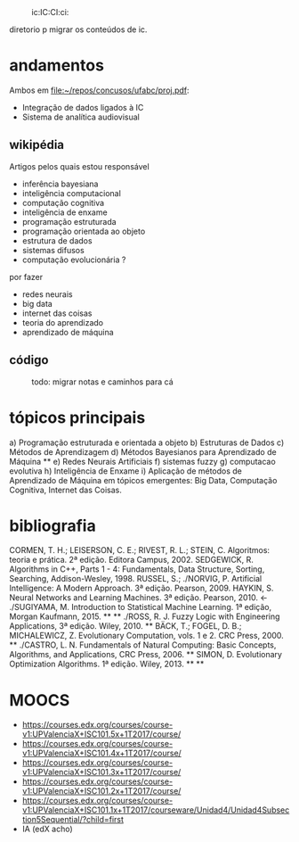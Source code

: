 :ic:IC:CI:ci:
diretorio p migrar os conteúdos de ic.

= andamentos =
Ambos em [[file:~/repos/concusos/ufabc/proj.pdf]]:
* Integração de dados ligados à IC
* Sistema de analítica audiovisual

== wikipédia ==
Artigos pelos quais estou responsável
* inferência bayesiana
* inteligência computacional
* computação cognitiva
* inteligência de enxame
* programação estruturada
* programação orientada ao objeto
* estrutura de dados
* sistemas difusos
* computação evolucionária ?

por fazer
* redes neurais
* big data
* internet das coisas
* teoria do aprendizado
* aprendizado de máquina

== código ==
:todo: migrar notas e caminhos para cá


= tópicos principais =
a) Programação estruturada e orientada a objeto
b) Estruturas de Dados
c) Métodos de Aprendizagem
d) Métodos Bayesianos para Aprendizado de Máquina **
e) Redes Neurais Artificiais
f) sistemas fuzzy
g) computacao evolutiva
h) Inteligência de Enxame
i) Aplicação de métodos de Aprendizado de Máquina em tópicos emergentes: Big Data,
Computação Cognitiva, Internet das Coisas.

= bibliografia =
CORMEN, T. H.; LEISERSON, C. E.; RIVEST, R. L.; STEIN, C. Algoritmos: teoria e prática.  2ª edição. Editora Campus, 2002.
SEDGEWICK, R. Algorithms in C++, Parts 1 - 4: Fundamentals, Data Structure, Sorting, Searching, Addison-Wesley, 1998.
RUSSEL, S.; ./NORVIG, P. Artificial Intelligence: A Modern Approach. 3ª edição. Pearson, 2009.
HAYKIN, S. Neural Networks and Learning Machines. 3ª edição. Pearson, 2010. <-
./SUGIYAMA, M. Introduction to Statistical Machine Learning. 1ª edição, Morgan Kaufmann, 2015. ** **
./ROSS, R. J. Fuzzy Logic with Engineering Applications, 3ª edição. Wiley, 2010. **
BÄCK, T.; FOGEL, D. B.; MICHALEWICZ, Z. Evolutionary Computation, vols. 1 e 2. CRC Press, 2000. **
./CASTRO, L. N. Fundamentals of Natural Computing: Basic Concepts, Algorithms, and Applications, CRC Press, 2006. **
SIMON, D. Evolutionary Optimization Algorithms. 1ª edição. Wiley, 2013. ** ** 

= MOOCS =
* https://courses.edx.org/courses/course-v1:UPValenciaX+ISC101.5x+1T2017/course/
* https://courses.edx.org/courses/course-v1:UPValenciaX+ISC101.4x+1T2017/course/
* https://courses.edx.org/courses/course-v1:UPValenciaX+ISC101.3x+1T2017/course/
* https://courses.edx.org/courses/course-v1:UPValenciaX+ISC101.2x+1T2017/course/
* https://courses.edx.org/courses/course-v1:UPValenciaX+ISC101.1x+1T2017/courseware/Unidad4/Unidad4Subsection5Sequential/?child=first
* IA (edX acho)

